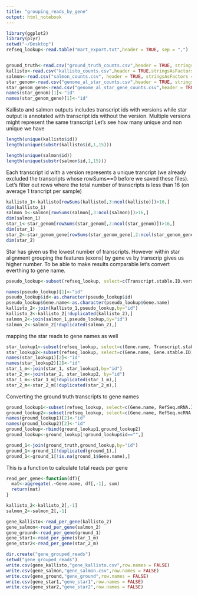 ```yaml
---
title: "grouping_reads_by_gene"
output: html_notebook
---
```



```r
library(ggplot2)
library(plyr)
setwd("~/Desktop")
refseq_lookup<-read.table("mart_export.txt",header = TRUE, sep = ",")


ground_truth<-read.csv("ground_truth_counts.csv",header = TRUE, stringsAsFactors = FALSE)
kallisto<-read.csv("kallisto_counts.csv",header = TRUE,stringsAsFactors = FALSE)
salmon<-read.csv("salmon_counts.csv", header = TRUE, stringsAsFactors = FALSE)
star_genom<-read.csv("genome_al_star_counts.csv",header = TRUE, stringsAsFactors = FALSE)
star_genom_gene<-read.csv("genome_al_star_gene_counts.csv",header = TRUE, stringsAsFactors = FALSE)
names(star_genom)[1]<-"id"
names(star_genom_gene)[1]<-"id"

```

Kallisto and salmon outputs includes transcript ids with versions while star output is annotated with transcript ids without the version.  Multiple versions might represent the same transcript
Let's see how many unique and non unique we have

```r
length(unique(kallisto$id))
length(unique(substr(kallisto$id,1,15)))

length(unique(salmon$id))
length(unique(substr(salmon$id,1,15)))

```
Each transcript id with a version represents a unique trancript (we already excluded the transcripts whose rowSums==0 before we saved these files). Let's filter out rows where the total number of transcripts is less than 16 (on average 1 trancript per sample)
```r
kallisto_1<-kallisto[rowSums(kallisto[,3:ncol(kallisto)])>16,]
dim(kallisto_1)
salmon_1<-salmon[rowSums(salmon[,3:ncol(salmon)])>16,]
dim(salmon_1)
star_1<-star_genom[rowSums(star_genom[,2:ncol(star_genom)])>16,]
dim(star_1)
star_2<-star_genom_gene[rowSums(star_genom_gene[,2:ncol(star_genom_gene)])>16,]
dim(star_2)
```
Star has given us the lowest number of transcripts. However within star alignment grouping the features (exons) by gene vs by transcrip gives us higher number. To be able to make results comparable let's convert everthing to gene name.
```r
pseudo_lookup<-subset(refseq_lookup, select=c(Transcript.stable.ID.version,Gene.name))

names(pseudo_lookup)[1]<-"id"
pseudo_lookup$id<-as.character(pseudo_lookup$id)
pseudo_lookup$Gene.name<-as.character(pseudo_lookup$Gene.name)
kallisto_2<-join(kallisto_1,pseudo_lookup,by="id")
kallisto_2<-kallisto_2[!duplicated(kallisto_2),]
salmon_2<-join(salmon_1,pseudo_lookup,by="id")
salmon_2<-salmon_2[!duplicated(salmon_2),]
```
mapping the star reads to gene names as well
```r
star_lookup1<-subset(refseq_lookup, select=c(Gene.name, Transcript.stable.ID))
star_lookup2<-subset(refseq_lookup, select=c(Gene.name, Gene.stable.ID))
names(star_lookup1)[2]<-"id"
names(star_lookup2)[2]<-"id"
star_1_m<-join(star_1, star_lookup1,by="id")
star_2_m<-join(star_2, star_lookup2, by="id")
star_1_m<-star_1_m[!duplicated(star_1_m),]
star_2_m<-star_2_m[!duplicated(star_2_m),]

```
Converting the ground truth transcripts to gene names
```r
ground_lookup1<-subset(refseq_lookup, select=c(Gene.name, RefSeq.mRNA.ID))
ground_lookup2<-subset(refseq_lookup, select=c(Gene.name, RefSeq.ncRNA.ID))
names(ground_lookup1)[2]<-"id"
names(ground_lookup2)[2]<-"id"
ground_lookup<-rbind(ground_lookup1,ground_lookup2)
ground_lookup<-ground_lookup[!ground_lookup$id=="",]
```

```r
ground_1<-join(ground_truth,ground_lookup,by="id")
ground_1<-ground_1[!duplicated(ground_1),]
ground_1<-ground_1[!is.na(ground_1$Gene.name),]
```
This is a function to calculate total reads per gene
```r
read_per_gene<-function(df){
  mat<-aggregate(.~Gene.name, df[,-1], sum)
  return(mat)
}
```

```r
kallisto_2<-kallisto_2[,-1]
salmon_2<-salmon_2[,-1]

gene_kallisto<-read_per_gene(kallisto_2)
gene_salmon<-read_per_gene(salmon_2)
gene_ground<-read_per_gene(ground_1)
gene_star1<-read_per_gene(star_1_m)
gene_star2<-read_per_gene(star_2_m)
```
```r
dir.create("gene_grouped_reads")
setwd("gene_grouped_reads")
write.csv(gene_kallisto,"gene_kallisto.csv",row.names = FALSE)
write.csv(gene_salmon,"gene_salmon.csv",row.names = FALSE)
write.csv(gene_ground,"gene_ground",row.names = FALSE)
write.csv(gene_star1,"gene_star1",row.names = FALSE)
write.csv(gene_star2,"gene_star2",row.names = FALSE)


```

